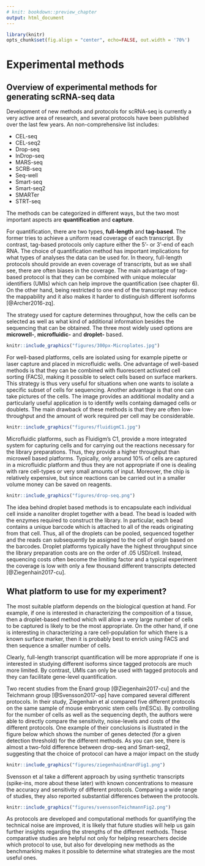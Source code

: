 ```yaml
---
# knit: bookdown::preview_chapter
output: html_document
---
```


```r
library(knitr)
opts_chunk$set(fig.align = "center", echo=FALSE, out.width = '70%')
```

# Experimental methods

## Overview of experimental methods for generating scRNA-seq data

Development of new methods and protocols for scRNA-seq is currently a very active area of research, and several protocols have been published over the last few years. An non-comprehensive list includes:

* CEL-seq
* CEL-seq2
* Drop-seq
* InDrop-seq
* MARS-seq
* SCRB-seq
* Seq-well
* Smart-seq
* Smart-seq2
* SMARTer
* STRT-seq

The methods can be categorized in different ways, but the two most important aspects are __quantification__ and __capture__. 

For quantification, there are two types, __full-length__ and __tag-based__. The former tries to achieve a uniform read coverage of each transcript. By contrast, tag-based protocols only capture either the 5'- or 3'-end of each RNA. The choice of quantification method has important implications for what types of analyses the data can be used for. In theory, full-length protocols should provide an even coverage of transcripts, but as we shall see, there are often biases in the coverage. The main advantage of tag-based protocol is that they can be combined with unique molecular identifiers (UMIs) which can help improve the quantification (see chapter 6). On the other hand, being restricted to one end of the transcript may reduce the mappability and it also makes it harder to distinguish different isoforms [@Archer2016-zq].

The strategy used for capture determines throughput, how the cells can be selected as well as what kind of additional information besides the sequencing that can be obtained. The three most widely used options are __microwell-__, __microfluidic-__ and __droplet-__ based.

```r
knitr::include_graphics("figures/300px-Microplates.jpg")
```

For well-based platforms, cells are isolated using for example pipette or laser capture and placed in microfluidic wells. One advantage of well-based methods is that they can be combined with fluorescent activated cell sorting (FACS), making it possible to select cells based on surface markers. This strategy is thus very useful for situations when one wants to isolate a specific subset of cells for sequencing. Another advantage is that one can take pictures of the cells. The image provides an additional modality and a particularly useful application is to identify wells containg damaged cells or doublets. The main drawback of these methods is that they are often  low-throughput and the amount of work required per cell may be considerable.

```r
knitr::include_graphics("figures/fluidigmC1.jpg")
```

Microfluidic platforms, such as Fluidigm's C1, provide a more integrated system for capturing cells and for carrying out the reactions necessary for the library preparations. Thus, they provide a higher throughput than microwell based platforms. Typically, only around 10% of cells are captured in a microfluidic platform and thus they are not appropriate if one is dealing with rare cell-types or very small amounts of input. Moreover, the chip is relatively expensive, but since reactions can be carried out in a smaller volume money can be saved on reagents.

```r
knitr::include_graphics("figures/drop-seq.png")
```

The idea behind droplet based methods is to encapsulate each individual cell inside a nanoliter droplet together with a bead. The bead is loaded with the enzymes required to construct the library. In particular, each bead contains a unique barcode which is attached to all of the reads originating from that cell. Thus, all of the droplets can be pooled, sequenced together and the reads can subsequently be assigned to the cell of origin based on the barcodes. Droplet platforms typically have the highest throughput since the library preparation costs are on the order of .05 USD/cell. Instead, sequencing costs often become the limiting factor and a typical experiment the coverage is low with only a few thousand different transcripts detected [@Ziegenhain2017-cu].

## What platform to use for my experiment?

The most suitable platform depends on the biological question at hand. For example, if one is interested in characterizing the composition of a tissue, then a droplet-based method which will allow a very large number of cells to be captured is likely to be the most appropriate. On the other hand, if one is interesting in characterizing a rare cell-population for which there is a known surface marker, then it is probably best to enrich using FACS and then sequence a smaller number of cells.

Clearly, full-length transcript quantification will be more appropriate if one is interested in studying different isoforms since tagged protocols are much more limited. By contrast, UMIs can only be used with tagged protocols and they can facilitate gene-level quantification.

Two recent studies from the Enard group [@Ziegenhain2017-cu] and the Teichmann group [@Svensson2017-op] have compared several different protocols. In their study, Ziegenhain et al compared five different protocols on the same sample of mouse embryonic stem cells (mESCs). By controlling for the number of cells as well as the sequencing depth, the authors were able to directly compare the sensitivity, noise-levels and costs of the different protocols. One example of their conclusions is illustrated in the figure below which shows the number of genes detected (for a given detection threshold) for the different methods. As you can see, there is almost a two-fold difference between drop-seq and Smart-seq2, suggesting that the choice of protocol can have a major impact on the study

```r
knitr::include_graphics("figures/ziegenhainEnardFig1.png")
```

Svensson et al take a different approach by using synthetic transcripts (spike-ins, more about these later) with known concentrations to measure the accuracy and sensitivity of different protocols. Comparing a wide range of studies, they also reported substantial differences between the protocols.

```r
knitr::include_graphics("figures/svenssonTeichmannFig2.png")
```

As protocols are developed and computational methods for quantifying the technical noise are improved, it is likely that future studies will help us gain further insights regarding the strengths of the different methods. These comparative studies are helpful not only for helping researchers decide which protocol to use, but also for developing new methods as the benchmarking makes it possible to determine what strategies are the most useful ones.

